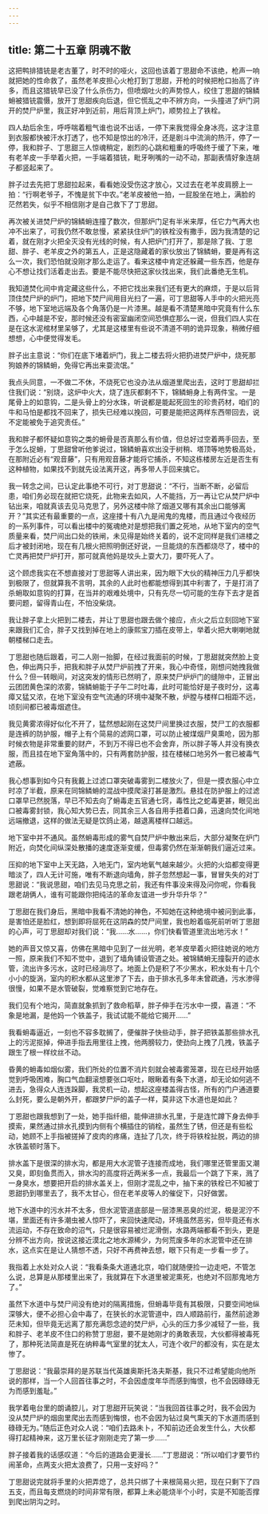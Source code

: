 ```yaml
---
---
---
```

title: 第二十五章 阴魂不散
---




这把鸭排猎铳是老古董了，时不时的哑火，这回也该着丁思甜命不该绝，枪声一响就把她的性命救了，虽然老羊皮担心火枪打到丁思甜，开枪的时候把枪口抬高了许多，而且这猎铳早已没了什么杀伤力，但喷烟吐火的声势惊人，绞住丁思甜的锦鳞蚦被猎铳震慑，放开丁思甜疾向后退，但它慌乱之中不辨方向，一头撞进了炉门洞开的焚尸炉里，我正好冲到近前，用后背顶上炉门，顺势拉上了铁栓。

四人劫后余生，呼呼喘着粗气谁也说不出话，一停下来我觉得全身冰亮，这才注意到衣服都快被汗水打透了，也不知是惊出的冷汗，还是剧斗中流淌的热汗，停了一停，我和胖子、丁思甜三人惊魂稍定，剧烈的心跳和粗重的呼吸终于缓了下来，唯有老羊皮一手举着火把，一手端着猎铳，毗牙咧嘴的一动不动，那副表情好象连胡子都竖起来了。

胖子过去先把丁思甜拉起来，看看她没受伤这才放心，又过去在老羊皮肩膀上一拍：“行啊老爷子，不愧是贫下中农。”老羊皮被他一拍，一屁股坐在地上，满脸的茫然若失，似乎不相信刚才是自己救下了丁思甜。

再次被关进焚尸炉的锦鳞蚦连撞了数次，但那炉门足有半米来厚，任它力气再大也冲不出来了，可我仍然不敢怠慢，紧紧扶住炉门的铁栓没有撒手，因为我清楚的记着，就在刚才火把全灭没有光线的时候，有人把炉门打开了，那是除了我、丁思甜、胖子、老羊皮之外的第五人，正是这隐藏着的家伙放出了锦鳞蚦，要是再有这么一次，我们恐怕就没刚才那么走运了。看来这楼中肯定还躲藏一些东西，他是存心不想让找们活着走出去。要是不能尽快把这家伙找出来，我们此番绝无生机。

我知道焚化间中肯定藏这些什么，不把它找出来我们还有更大的麻烦，于是以后背顶住焚尸炉的炉门，把地下焚尸间用目光扫了一遍，可丁思甜等人手中的火把光亮不够，地下室地远端及各个角落仍是一片漆黑。越是看不清楚黑暗中究竟有什么东西，心中越是不安，那时候还没有密室幽闭空间恐惧症那么一说，但我们四人实在是在这水泥棺材里呆够了，尤其是这楼里有些说不清道不明的诡异现象，稍微仔细想想，心中便觉得发毛。

胖子出主意说：“你们在底下堵着炉门，我上二楼去将火把扔进焚尸炉中，烧死那狗娘养的锦鳞蚦，免得它再出来耍流氓。”

我点头同意，一不做二不休，不烧死它也没办法从烟道里爬出去，这时丁思甜却拦住我们说：“别烧，这炉中火大，烧了连灰都剩不下，锦鳞蚦身上有两件宝。一是尾骨上的如意钩，二是头骨上的分水珠，听说都是能起死回生的珍贵药材，咱们的牛和马怕是都找不回来了，损失已经难以挽回，可要是能把这两样东西带回去，说不定能被免于追究责任。”

我和胖子都怀疑如意钩之类的蚦骨是否真那么有价值，但总好过空着两手回去，至于怎么捉蚦，丁思甜曾听他爹说过，锦鳞蚦喜欢出没于树稍、塔顶等地势极高处，在那附近必有“观音藤”，只有用观音藤才能将它捕杀，不知这栋楼房左近是否生有这种植物，如果找不到就先设法离开这，再多带人手回来擒它。

我一转念之间，已认定此事绝不可行，对丁思甜说：“不行，当断不断，必留后患，咱们务必现在就把它烧死，此物来去如风，人不能挡，万一再让它从焚尸炉中钻出来，咱就真该去见马克思了，另外这楼中除了烟道又哪有其余出口能够离开？”其实还有最重要的一点，这座搂十有八九是闹鬼的鬼楼，而且通过今夜经历的一系列事件，可以看出楼中的冤魂绝对是想把我们置之死地，从地下室内的空气质量来看，焚尸间出口处的铁闸，未见得是始终关着的，说不定同样是我们进楼之后才被封闭地，现在有几根火把照明倒还好说，一旦能烧的东西都烧尽了，楼中的亡灵再把焚尸炉打开，那可就真他妈是坟头上耍大刀，要吓死人了。

这个顾虑我实在不想直接对丁思甜等人讲出来，因为眼下大伙的精神压力几乎都快到极限了，但就算我不言明，其余的人此时也都能想得到其中利害了，于是打消了杀蚦取如意钩的打算，在当并的艰难处境中，只有先尽一切可能的生存下去才是首要问题，留得青山在，不怕没柴烧。

我让胖子拿上火把到二楼去，并让丁思甜也跟去做个接应，点火之后立刻回地下室来跟我们汇合，胖子又找到掉在地上的康熙宝刀插在皮带上，举着火把大喇喇地就朝楼梯口走去。

丁思甜也随后跟着，可二人刚一抬脚，在经过我面前的时候，丁思甜就突然脸上变色，伸出两只手，把我和胖子从焚尸炉前拽了开来，我心中奇怪，刚想问她拽我做什么？但一转眼间，对这突发的情形已然明了，原来焚尸炉炉门的缝隙中，正冒出云团团黄色深的浓雾，锦鳞蚦能于子午二时吐毒，此时可能恰好是子夜时分，这毒瘴又猛又浓，在地下室没有空气流通的环境中凝聚不散，炉膛与楼样口相距不远，顷刻间都已被毒烟遮住。

我见黄雾浓得好似化不开了，猛然想起刚在这焚尸间里换过衣服，焚尸工的衣服都是连裤的防护服，帽子上有个简易的滤网口罩，可以防止被煤烟尸臭熏呛，因为那时候衣物是非常重要的财产，不到万不得已也不会舍弃，所以胖子等人并没有换衣服，而且挂在地下室角落中的，只有两套防护服，挂在楼梯口地另外一套已被毒气遮蔽。

我心想事到如今只有我戴上过滤口罩突破毒雾到二楼放火了，但是一摸衣服心中立时凉了半截，原来在同锦鳞蚦的混战中摸爬滚打甚是激烈。悬挂在防护服上的过滤口罩早已然脱落，早已不知去向了蚦毒走五官通七窍，毒性比之蛇毒更甚，眼见出口被毒雾封锁，我心知大势已去，同其余三人各自用手捂着口鼻，迅速向焚化间地远端撤退，这样的做法无疑是饮鸽止渴，越退离楼样口越远。

地下室中并不通风。虽然蚦毒形成的雾气自焚尸炉中散出来后，大部分凝聚在炉门附近，向焚化间纵深处散播的速度逐渐变缓，但毒雾仍然在渐渐朝我们逼近过来。

压抑的地下室中上天无路，入地无门，室内地氧气越来越少。火把的火焰都变得更暗淡了，四人无计可施，唯有不断退向墙角，胖子忽然想起一事，冒冒失失的对丁思甜说：“我说思甜，咱们去见马克思之前，我还有件事没来得及问你呢，你看我跟老胡俩人，谁有可能跟你把纯洁的革命友谊进一步升华升华？”

丁思甜在我们身后，黑暗中我看不清她的神色，不知她在这种绝境中被问到此事，是害怕还是脸红，想到即将屈死在这阴森的焚尸间里，我也盼着临死前听听丁思甜的心声，可丁思甜却对我们说：“我……水……，你们快看管道里流出地污水！”

她的声音又惊又喜，仿佛在黑暗中见到了一丝光明，老羊皮举着火把往她说的地方一照，原来我们不知不觉中，退到了墙角铺设管道之处。被锦鳞蚦无撞裂开的迹水管，流出许多污水，这时已经淌尽了。地面上仍是积了不少黑水，积水处有十几个小小的旋涡，室内的积水都从这里渗了下去，由于排水孔多年未曾疏通，污水渗得很慢，如果不是水管破裂，觉难察觉到它地存在。

我们见有个地沟，简直就象抓到了救命稻草，胖子伸手在污水中一摸，喜道：“不象是地漏，是他妈一个铁盖子，我试试能不能给它揭开……”

我看蚦毒逼近，一刻也不容多耽搁了，便催胖子快些动手，胖子把铁盖那些排水孔上的污泥抠掉，伸进手指去用里往上拽，他两膀较力，使劲向上拽了几拽，铁盖子跟生了根一样纹丝不动。

昏黄的蚦毒如烟似雾，我们所处的位置不消片刻就会被毒雾笼罩，现在已经开始感觉到呼吸困难，胸口气血翻滚想要张口呕吐，眼瞅着有条下水道，却无论如何逃不进去，急得众人连连跺脚，我灵机一动，想起这座楼盖得古怪，所有的门户通道要么封死，要么是朝外开，都跟梦尸炉的盖子一样，莫非这下水道也是如此？

丁恩甜也跟我想到了一处，她手指纤细，能伸进排水孔里，于是连忙蹲下身去伸手摸索，果然通过排水孔摸到内侧有个横插住的销栓，虽然生了锈，但还是有些松动，她顾不上手指被搓掉了皮肉的疼痛，连扯了几次，终于将铁栓扯脱，两边的排水铁盖顿时落下。

排水盖下是很深的排水沟，都是用大水泥管子连接而成地，我们哪里还管里面又潮又臭，即刻鱼贯而入，排水沟的高度将近两米多一点，我最后一个跳了下来，溅了一身臭水，想要把开启的排水盖关上，但刚才混乱之中，抽下来的铁栓已不知被丁恩甜扔到哪里去了，我不太甘心，但在老羊皮等人的催促下，只好做罢。

地下水道中的污水并不太多，但水泥管道底部是一层漆黑恶臭的烂泥，极是泥泞不堪，里面还有许多潮虫被人惊吓了，来回快速爬动，环境虽然恶劣，但毕竟还有水流运动，不存在致命的沼气，只是很容易被烂泥滑倒，水路两端都看不到头，更是分辨不出方向，按说这接近漠北之地水源稀少，为何荒废多年的水泥管中还在排水，这点实在是让人猜想不透，只好不再费神去想，眼下只有走一步看一步了。

我指着上水处对众人说：“我看条条大道通北京，咱们就随便捡一边走吧，不管怎么说，总算是从那楼里出来了，我就算在下水道里被泥熏死，也绝对不回那鬼地方了。”

虽然下水道中与焚尸间没有绝对的隔离措施，但蚦毒毕竟有其极限，只要空间地纵深够大，便不必担心会中毒了，在狭长的水泥管道中，四人顺路前行，虽然前途渺茫未知，但毕竟无远离了那充满怨念迹的焚尸炉，心头的压力多少减轻了一些，我和胖子、老羊皮不住口的称赞丁思甜，要不是她刚才的勇敢表现，大伙都得被毒死了，那种死法简直是死在纳粹毒气室里的犹太人，可连个收尸的都没有，实在是太惨了。

丁思甜说：“我最崇拜的是苏联当代英雄奥斯托洛夫斯基，我只不过希望能向他所说的那样，当一个人回首往事之时，不会因虚度年华而感到悔恨，也不会因碌碌无为而感到羞耻。”

我学着电台里的朗诵腔儿，对丁思甜开玩笑说：“当我回首往事之时，我不会因为没从焚尸炉的烟囱里爬出去而感到悔恨，也不会因为钻过臭气熏天的下水道而感到碌碌无为。”随后正色对众人说：“咱们去路未卜，不知前边还会发生什么，大伙都得打起精神来，这万里长征才刚刚走完了第一步……”

胖子接着我的话感叹道：“今后的道路会更漫长……”丁思甜说：“所以咱们才要节约闹革命，点两支火把太浪费了，只用一支好吗？”

丁思甜说完就将手里的火把弄熄了，总共只绑了十来根简易火把，现在只剩下了四五支，而且每支燃烧的时间非常有限，都算上未必能烧半个小时，实是不知能否撑到爬出阴沟之时。